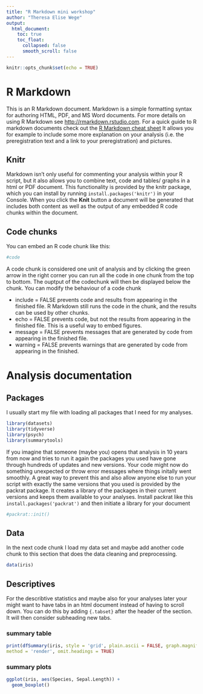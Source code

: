 ```yaml
---
title: "R Markdown mini workshop"
author: "Theresa Elise Wege"
output:
  html_document: 
    toc: true
    toc_float:
      collapsed: false
      smooth_scroll: false
---
```


```r
knitr::opts_chunk$set(echo = TRUE)
```

# R Markdown

This is an R Markdown document. Markdown is a simple formatting syntax for authoring HTML, PDF, and MS Word documents. For more details on using R Markdown see <http://rmarkdown.rstudio.com>.
For a quick guide to R markdown documents check out the [R Markdown cheat sheet](https://www.rstudio.com/wp-content/uploads/2016/03/rmarkdown-cheatsheet-2.0.pdf) 
It allows you for example to include some more explanation on your analysis (i.e. the preregistration text and a link to your preregistration) and pictures.

## Knitr

Markdown isn't only useful for commenting your analysis within your R script, but it also allows you to combine text, code and tables/ graphs in a html or PDF document. This functionality is provided by the knitr package, which you can install by running `install.packages('knitr')` in your Console.
When you click the **Knit** button a document will be generated that includes both content as well as the output of any embedded R code chunks within the document. 

## Code chunks

You can embed an R code chunk like this:

````r

#code

````

A code chunk is considered one unit of analysis and by clicking the green arrow in the right corner you can run all the code in one chunk from the top to bottom.
The ouptput of the codechunk will then be displayed below the chunk. 
You can modify the behaviour of a code chunk

* include = FALSE prevents code and results from appearing in the finished file. R Markdown still runs the code in the chunk, and the results can be used by other chunks.
* echo = FALSE prevents code, but not the results from appearing in the finished file. This is a useful way to embed figures.
* message = FALSE prevents messages that are generated by code from appearing in the finished file.
* warning = FALSE prevents warnings that are generated by code from appearing in the finished.

# Analysis documentation

## Packages

I usually start my file with loading all packages that I need for my analyses.

```r
library(datasets)
library(tidyverse)
library(psych)
library(summarytools)
```

If you imagine that someone (maybe you) opens that analysis in 10 years from now and tries to run it again the packages you used have gone through hundreds of updates and new versions. Your code might now do something unexpected or throw error messages where things initally went smoothly. A great way to prevent this and also allow anyone else to run your script with exactly the same versions that you used is provided by the packrat package. It creates a library of the packages in their current versions and keeps them available to your analyses. Install packrat like this `install.packages('packrat')` and then initiate a library for your document

```r
#packrat::init()
```

## Data

In the next code chunk I load my data set and maybe add another code chunk to this section that does the data cleaning and preprocessing. 

```r
data(iris)
```


## Descriptives {.tabset}

For the describtive statistics and maybe also for your analyses later your might want to have tabs in an html document instead of having to scroll down. You can do this by adding `{.tabset}` after the header of the section. It will then consider subheading new tabs.

### summary table

```r
print(dfSummary(iris, style = 'grid', plain.ascii = FALSE, graph.magnif = 0.85), 
method = 'render', omit.headings = TRUE)
```

### summary plots

```r

ggplot(iris, aes(Species, Sepal.Length)) +
  geom_boxplot()

```

